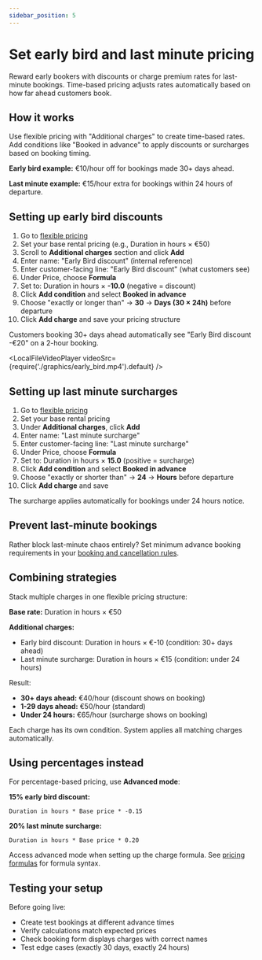```yaml
---
sidebar_position: 5
---
```



# Set early bird and last minute pricing

Reward early bookers with discounts or charge premium rates for last-minute bookings. Time-based pricing adjusts rates automatically based on how far ahead customers book.

## How it works

Use flexible pricing with "Additional charges" to create time-based rates. Add conditions like "Booked in advance" to apply discounts or surcharges based on booking timing.

**Early bird example:** €10/hour off for bookings made 30+ days ahead.

**Last minute example:** €15/hour extra for bookings within 24 hours of departure.

## Setting up early bird discounts

1. Go to [flexible pricing](https://dashboard.letsbook.app/pricing/flexible/add)
2. Set your base rental pricing (e.g., Duration in hours × €50)
3. Scroll to **Additional charges** section and click **Add**
4. Enter name: "Early Bird discount" (internal reference)
5. Enter customer-facing line: "Early Bird discount" (what customers see)
6. Under Price, choose **Formula**
7. Set to: Duration in hours × **-10.0** (negative = discount)
8. Click **Add condition** and select **Booked in advance**
9. Choose "exactly or longer than" → **30** → **Days (30 × 24h)** before departure
10. Click **Add charge** and save your pricing structure

Customers booking 30+ days ahead automatically see "Early Bird discount -€20" on a 2-hour booking.

<LocalFileVideoPlayer videoSrc={require('./graphics/early_bird.mp4').default} />

## Setting up last minute surcharges

1. Go to [flexible pricing](https://dashboard.letsbook.app/pricing/flexible/add)
2. Set your base rental pricing
3. Under **Additional charges**, click **Add**
4. Enter name: "Last minute surcharge"
5. Enter customer-facing line: "Last minute surcharge"
6. Under Price, choose **Formula**
7. Set to: Duration in hours × **15.0** (positive = surcharge)
8. Click **Add condition** and select **Booked in advance**
9. Choose "exactly or shorter than" → **24** → **Hours** before departure
10. Click **Add charge** and save

The surcharge applies automatically for bookings under 24 hours notice.

## Prevent last-minute bookings

Rather block last-minute chaos entirely? Set minimum advance booking requirements in your [booking and cancellation rules](/guides/settings/booking-cancellation-rules#control-advance-booking-time).

## Combining strategies

Stack multiple charges in one flexible pricing structure:

**Base rate:** Duration in hours × €50

**Additional charges:**

- Early bird discount: Duration in hours × €-10 (condition: 30+ days ahead)
- Last minute surcharge: Duration in hours × €15 (condition: under 24 hours)

Result:

- **30+ days ahead:** €40/hour (discount shows on booking)
- **1-29 days ahead:** €50/hour (standard)
- **Under 24 hours:** €65/hour (surcharge shows on booking)

Each charge has its own condition. System applies all matching charges automatically.

## Using percentages instead

For percentage-based pricing, use **Advanced mode**:

**15% early bird discount:**

```
Duration in hours * Base price * -0.15
```

**20% last minute surcharge:**

```
Duration in hours * Base price * 0.20
```

Access advanced mode when setting up the charge formula. See [pricing formulas](/guides/dive-deeper/pricing-formulas) for formula syntax.

## Testing your setup

Before going live:

- Create test bookings at different advance times
- Verify calculations match expected prices
- Check booking form displays charges with correct names
- Test edge cases (exactly 30 days, exactly 24 hours)
